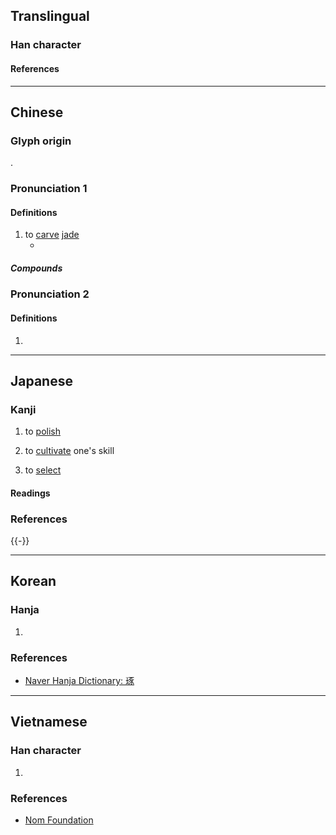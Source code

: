 {{character info}}
{{character info|0xfa4a}}

==Translingual==

===Han character===
{{Han char|rn=96|rad=玉|as=08|asj+=07|sn=12|snj+=11|four=11132|canj=MGMSO|ids=⿰𤣩豖,⿰𤣩豕}}

====References====
{{Han ref|kx=0734.190|dkj=21058|dj=1146.210|hdz=21120.120|uh=7422}}
{{Han ref|uh=FA4A}}

----

==Chinese==
{{zh-forms}}

===Glyph origin===
{{Han etym}}
{{Han compound|玉|豖|c1=s|c2=p|ls=psc|t1=jade|alt1=𤣩}}.

===Pronunciation 1===
{{zh-pron
|m=zhuó
|c=doek3
|h=pfs=
|md=dók
|mn=tok
|mn-t=doh4
|w=4tsoq
|mc=y
|oc=y
|cat=v
}}

====Definitions====
{{head|zh|Han character}}

# to [[carve]] [[jade]]
#* {{zh-x|玉 不 琢，不 成 器。人 不 學，不 知 義。|If jade is not polished, it cannot become a thing of use. If a man does not learn, he cannot know his duty towards his neighbour.|ref=Sanzijing}}

=====Compounds=====
{{zh-der|切磋琢磨|琢句|琢玉成器|琢磨|粉妝玉琢|粉裝玉琢|精雕細琢|雕琢|雕肝琢腎|雕肝琢膂}}

===Pronunciation 2===
{{zh-pron
|m=zuó
|cat=v
}}

====Definitions====
{{head|zh|Han character}}

# {{zh-only used in|琢磨|tr=zuómo|to think over; to ponder}}

----

==Japanese==
{{ja-kanji forms-IVS
|code=FA4A
|vs1=00
|vs2=05
|col-vs1=aj
|col-vs2=hdmj
|pic-kyu=Ufa4a.svg
|ref={{R:Kanjipedia|0004533600}}
}}

===Kanji===
{{ja-kanji|grade=|rs=玉07|kyu=&#64074;}}

# to [[polish]]
#: {{syn|ja|磨}}
# to [[cultivate]] one's skill
#: {{syn|ja|磨}}
# to [[select]]
#: {{syn|ja|択}}

====Readings====
{{ja-readings
|goon=たく
|kanon=たく
|kun=う-つ, えら-ぶ, みが-く, たた-く
|nanori=あや, たか, みがく
}}

===References===
<references/>
{{-}}

----

==Korean==

===Hanja===
{{ko-hanja|다듬다|다듬을|탁}}

# {{rfdef|ko|sort=玉08}}

===References===
* [https://hanja.dict.naver.com/#/entry/ccko/8b93e58c46684878918d2f56497e1522 Naver Hanja Dictionary: 琢]

----

==Vietnamese==

===Han character===
{{vi-readings|hanviet=chác,trác|nom=trác,trát|rs=玉08}}

# {{rfdef|vi|sort=玉08}}

===References===
* [http://nomfoundation.org/common/nom_details.php?codepoint=7422 Nom Foundation]